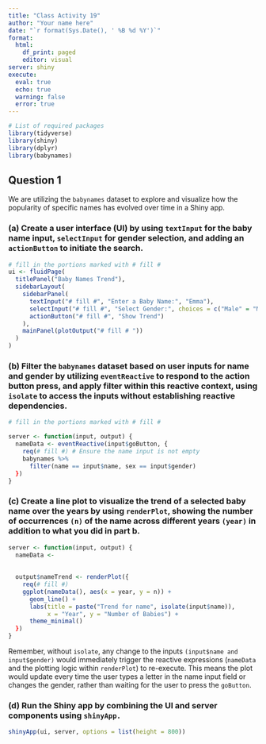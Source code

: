 ```yaml
---
title: "Class Activity 19"
author: "Your name here"
date: "`r format(Sys.Date(), ' %B %d %Y')`"
format:
  html:
    df_print: paged
    editor: visual
server: shiny
execute: 
  eval: true
  echo: true
  warning: false
  error: true
---
```


```r
# List of required packages
library(tidyverse)
library(shiny)
library(dplyr)
library(babynames)
```

## Question 1

We are utilizing the `babynames` dataset to explore and visualize how the popularity of specific names has evolved over time in a Shiny app.

### (a) Create a user interface (UI) by using `textInput` for the baby name input, `selectInput` for gender selection, and adding an `actionButton` to initiate the search.

```r
# fill in the portions marked with # fill #
ui <- fluidPage(
  titlePanel("Baby Names Trend"),
  sidebarLayout(
    sidebarPanel(
      textInput("# fill #", "Enter a Baby Name:", "Emma"),
      selectInput("# fill #", "Select Gender:", choices = c("Male" = "M", "Female" = "F")),
      actionButton("# fill #", "Show Trend")
    ),
    mainPanel(plotOutput("# fill # "))
  )
)

```

### (b) Filter the `babynames` dataset based on user inputs for name and gender by utilizing `eventReactive` to respond to the action button press, and apply filter within this reactive context, using `isolate` to access the inputs without establishing reactive dependencies.

```r
# fill in the portions marked with # fill #

server <- function(input, output) {
  nameData <- eventReactive(input$goButton, {
    req(# fill #) # Ensure the name input is not empty
    babynames %>% 
      filter(name == input$name, sex == input$gender)
  })
}

```

### (c) Create a line plot to visualize the trend of a selected baby name over the years by using `renderPlot`, showing the number of occurrences `(n)` of the name across different years `(year)` in addition to what you did in part b.

```r
server <- function(input, output) {
  nameData <- 
  
  
  output$nameTrend <- renderPlot({
    req(# fill #) 
    ggplot(nameData(), aes(x = year, y = n)) +
      geom_line() +
      labs(title = paste("Trend for name", isolate(input$name)),
           x = "Year", y = "Number of Babies") +
      theme_minimal()
  })
}
```

Remember, without `isolate`, any change to the inputs `(input$name and input$gender)` would immediately trigger the reactive expressions (`nameData` and the plotting logic within `renderPlot`) to re-execute. This means the plot would update every time the user types a letter in the name input field or changes the gender, rather than waiting for the user to press the `goButton`.

### (d) Run the Shiny app by combining the UI and server components using `shinyApp.`

```r
shinyApp(ui, server, options = list(height = 800))
```
